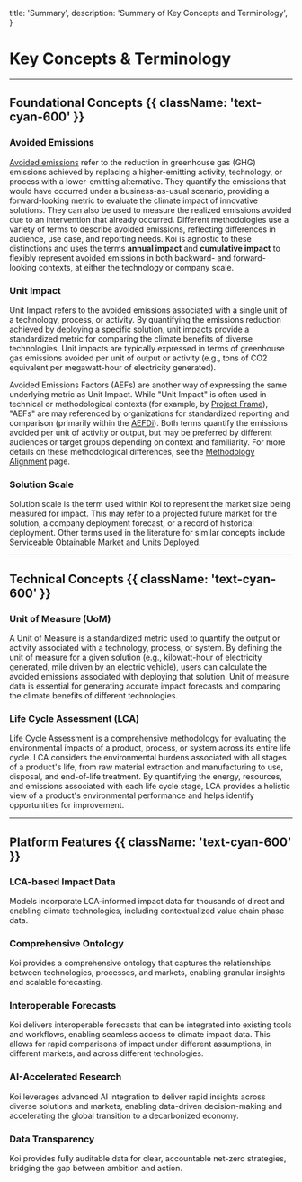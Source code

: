 
  title: 'Summary',
  description: 'Summary of Key Concepts and Terminology',
}

# Key Concepts & Terminology

<PageInformationalData lastModified={lastModified} />

---

## Foundational Concepts {{ className: 'text-cyan-600' }}

### Avoided Emissions

[Avoided emissions](avoided-emissions) refer to the reduction in greenhouse gas (GHG) emissions achieved by replacing a higher-emitting activity, technology, or process with a lower-emitting alternative. They quantify the emissions that would have occurred under a business-as-usual scenario, providing a forward-looking metric to evaluate the climate impact of innovative solutions. They can also be used to measure the realized emissions avoided due to an intervention that already occurred. Different methodologies use a variety of terms to describe avoided emissions, reflecting differences in audience, use case, and reporting needs. Koi is agnostic to these distinctions and uses the terms **annual impact** and **cumulative impact** to flexibly represent avoided emissions in both backward- and forward-looking contexts, at either the technology or company scale.

### Unit Impact

Unit Impact refers to the avoided emissions associated with a single unit of a technology, process, or activity. By quantifying the emissions reduction achieved by deploying a specific solution, unit impacts provide a standardized metric for comparing the climate benefits of diverse technologies. Unit impacts are typically expressed in terms of greenhouse gas emissions avoided per unit of output or activity (e.g., tons of CO2 equivalent per megawatt-hour of electricity generated).

Avoided Emissions Factors (AEFs) are another way of expressing the same underlying metric as Unit Impact. While "Unit Impact" is often used in technical or methodological contexts (for example, by [Project Frame](/docs/data-and-methodology/methodology-alignment)), "AEFs" are may referenced by organizations for standardized reporting and comparison (primarily within the [AEFDi](/docs/data-and-methodology/methodology-alignment)). Both terms quantify the emissions avoided per unit of activity or output, but may be preferred by different audiences or target groups depending on context and familiarity. For more details on these methodological differences, see the [Methodology Alignment](/docs/data-and-methodology/methodology-alignment) page.

### Solution Scale

Solution scale is the term used within Koi to represent the market size being measured for impact. This may refer to a projected future market for the solution, a company deployment forecast, or a record of historical deployment. Other terms used in the literature for similar concepts include Serviceable Obtainable Market and Units Deployed.

---

## Technical Concepts {{ className: 'text-cyan-600' }}

### Unit of Measure (UoM)

A Unit of Measure is a standardized metric used to quantify the output or activity associated with a technology, process, or system. By defining the unit of measure for a given solution (e.g., kilowatt-hour of electricity generated, mile driven by an electric vehicle), users can calculate the avoided emissions associated with deploying that solution. Unit of measure data is essential for generating accurate impact forecasts and comparing the climate benefits of different technologies.

### Life Cycle Assessment (LCA)

Life Cycle Assessment is a comprehensive methodology for evaluating the environmental impacts of a product, process, or system across its entire life cycle. LCA considers the environmental burdens associated with all stages of a product's life, from raw material extraction and manufacturing to use, disposal, and end-of-life treatment. By quantifying the energy, resources, and emissions associated with each life cycle stage, LCA provides a holistic view of a product's environmental performance and helps identify opportunities for improvement.

---

## Platform Features {{ className: 'text-cyan-600' }}

### LCA-based Impact Data

Models incorporate LCA-informed impact data for thousands of direct and enabling climate technologies, including contextualized value chain phase data.

### Comprehensive Ontology

Koi provides a comprehensive ontology that captures the relationships between technologies, processes, and markets, enabling granular insights and scalable forecasting.

### Interoperable Forecasts

Koi delivers interoperable forecasts that can be integrated into existing tools and workflows, enabling seamless access to climate impact data. This allows for rapid comparisons of impact under different assumptions, in different markets, and across different technologies.

### AI-Accelerated Research

Koi leverages advanced AI integration to deliver rapid insights across diverse solutions and markets, enabling data-driven decision-making and accelerating the global transition to a decarbonized economy.

### Data Transparency

Koi provides fully auditable data for clear, accountable net-zero strategies, bridging the gap between ambition and action.
